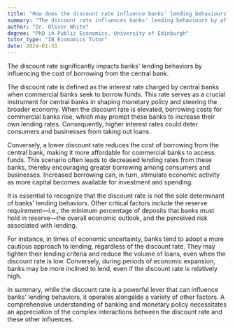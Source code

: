 ```yaml
---
title: "How does the discount rate influence banks' lending behaviours?"
summary: "The discount rate influences banks' lending behaviours by affecting the cost of borrowing from the central bank."
author: "Dr. Oliver White"
degree: "PhD in Public Economics, University of Edinburgh"
tutor_type: "IB Economics Tutor"
date: 2024-01-31
---
```


The discount rate significantly impacts banks' lending behaviors by influencing the cost of borrowing from the central bank.

The discount rate is defined as the interest rate charged by central banks when commercial banks seek to borrow funds. This rate serves as a crucial instrument for central banks in shaping monetary policy and steering the broader economy. When the discount rate is elevated, borrowing costs for commercial banks rise, which may prompt these banks to increase their own lending rates. Consequently, higher interest rates could deter consumers and businesses from taking out loans.

Conversely, a lower discount rate reduces the cost of borrowing from the central bank, making it more affordable for commercial banks to access funds. This scenario often leads to decreased lending rates from these banks, thereby encouraging greater borrowing among consumers and businesses. Increased borrowing can, in turn, stimulate economic activity as more capital becomes available for investment and spending.

It is essential to recognize that the discount rate is not the sole determinant of banks' lending behaviors. Other critical factors include the reserve requirement—i.e., the minimum percentage of deposits that banks must hold in reserve—the overall economic outlook, and the perceived risk associated with lending.

For instance, in times of economic uncertainty, banks tend to adopt a more cautious approach to lending, regardless of the discount rate. They may tighten their lending criteria and reduce the volume of loans, even when the discount rate is low. Conversely, during periods of economic expansion, banks may be more inclined to lend, even if the discount rate is relatively high.

In summary, while the discount rate is a powerful lever that can influence banks' lending behaviors, it operates alongside a variety of other factors. A comprehensive understanding of banking and monetary policy necessitates an appreciation of the complex interactions between the discount rate and these other influences.
    